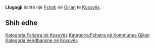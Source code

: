 {{Fshat në Kosovës
 | Emri                = Llugagji
 | EmriAlt                = Llugagji,Llugaxhi,Lugadija,Lugađija,Lukacija,Lukaćija,Лугхађија
 | Emri (Rasa dhanore) = 
 | Figura              = 
 | Shteti              = Kosovës
 | Komuna              = Gjilan
 | Kodi postar         = 
 | Sipërfaqja          = 

 | Popullsia           = 

 | Regj. i popullsisë  = 
 | Dend. e popullsisë  = 
 | Faqja zyrtare       = 
 <!--- Koordinatat ----> 
 | Gjerësia            = 42.55667
 | Gjatësia            = 20.47306
 | Lartësia            = 
}}
'''Llugagji''' është një [[Fshati]] në [[Gjilan]] të [[Kosovës]].

<!-- == Gjeografia == -->
<!-- == Historia == -->
<!-- == Demografia == -->
== Shih edhe ==
{{Komuna Gjilan}}
{{Kosovo-Administrata-Cung}}

[[Kategoria:Fshatra në Kosovës]]
[[Kategoria:Fshatra në Kommunes Gjilan]]
[[Kategoria:Vendbanime në Kosovës]]